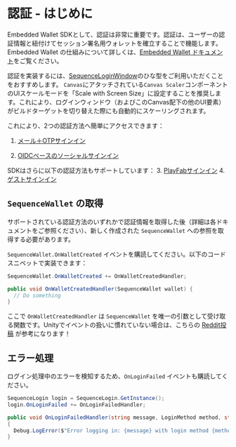 # 認証 - はじめに
Embedded Wallet SDKとして、認証は非常に重要です。認証は、ユーザーの認証情報と紐付けてセッション署名用ウォレットを確立することで機能します。Embedded Wallet の仕組みについて詳しくは、[Embedded Wallet ドキュメント](/solutions/wallets/embedded-wallet/overview)をご覧ください。

認証を実装するには、[SequenceLoginWindow](/sdk/unity/bootstrap_game#login)のひな型をご利用いただくことをおすすめします。
`Canvas`にアタッチされている`Canvas Scaler`コンポーネントのUIスケールモードを「Scale with Screen Size」に設定することを推奨します。これにより、ログインウィンドウ（およびこのCanvas配下の他のUI要素）がビルドターゲットを切り替えた際にも自動的にスケーリングされます。

これにより、2つの認証方法へ簡単にアクセスできます：
1.  [メール＋OTPサインイン](/sdk/unity/onboard/authentication/email)

2.  [OIDCベースのソーシャルサインイン](/sdk/unity/onboard/authentication/oidc)

SDKはさらに以下の認証方法もサポートしています：
3\.  [PlayFabサインイン](/sdk/unity/onboard/authentication/playfab)
4. [ゲストサインイン](/sdk/unity/onboard/authentication/guest)

## `SequenceWallet` の取得
サポートされている認証方法のいずれかで認証情報を取得した後（詳細は各ドキュメントをご参照ください）、新しく作成された `SequenceWallet` への参照を取得する必要があります。

`SequenceWallet.OnWalletCreated` イベントを購読してください。以下のコードスニペットで実装できます：

```csharp
SequenceWallet.OnWalletCreated += OnWalletCreatedHandler;

public void OnWalletCreatedHandler(SequenceWallet wallet) {
  // Do something
}
```

ここで `OnWalletCreatedHandler` は `SequenceWallet` を唯一の引数として受け取る関数です。Unityでイベントの扱いに慣れていない場合は、こちらの [Reddit投稿](https://www.reddit.com/r/gamedev/comments/u3hz2v/how_to_use_events_a_supersimple_unity_example/) が参考になります！

## エラー処理
ログイン処理中のエラーを検知するため、`OnLoginFailed` イベントも購読してください。

```csharp
SequenceLogin login = SequenceLogin.GetInstance();
login.OnLoginFailed += OnLoginFailedHandler;

public void OnLoginFailedHandler(string message, LoginMethod method, string email, List<LoginMethod> loginMethods = default)
{
  Debug.LogError($"Error logging in: {message} with login method {method} and email {email}");
}
```